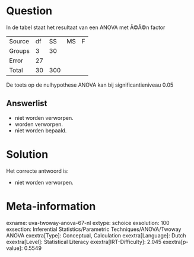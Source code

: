 Question
========

In de tabel staat het resultaat van een ANOVA met Ã©Ã©n factor

  -------- ---- ----- ---- ---
  Source   df   SS    MS   F
  Groups   3    30         
  Error    27              
  Total    30   300        
  -------- ---- ----- ---- ---

De toets op de nulhypothese ANOVA kan bij significantieniveau 0.05


Answerlist
----------

* niet worden verworpen.
* worden verworpen.
* niet worden bepaald.

Solution
========

Het correcte antwoord is: 

* niet worden verworpen.

Meta-information
================
exname: uva-twoway-anova-67-nl
extype: schoice
exsolution: 100
exsection: Inferential Statistics/Parametric Techniques/ANOVA/Twoway ANOVA
exextra[Type]: Conceptual, Calculation
exextra[Language]: Dutch
exextra[Level]: Statistical Literacy
exextra[IRT-Difficulty]: 2.045
exextra[p-value]: 0.5549
